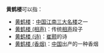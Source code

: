 '''黄鹤楼'''可以指：

*[[黄鹤楼|黄鹤楼]]：[[中国|中国]][[江南三大名楼|江南三大名楼]]之一
*[[黄鹤楼_(相声)|黄鹤楼 (相声)]]：传统[[相声|相声]]段子
*[[黄鹤楼_(诗)|黄鹤楼 (诗)]]：[[崔颢|崔颢]]的诗
*[[黄鹤楼_(香烟)|黄鹤楼 (香烟)]]：[[中国|中国]]出产的一种香烟

{{disambig|Cat=三字中國相關消歧義}}